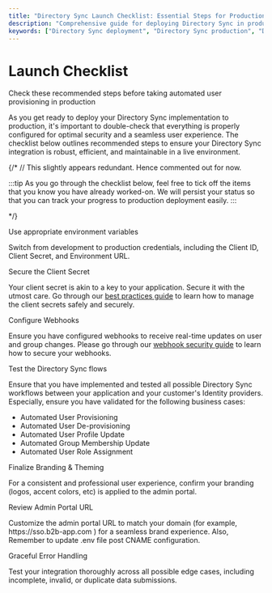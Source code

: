 ```yaml
---
title: "Directory Sync Launch Checklist: Essential Steps for Production Deployment"
description: "Comprehensive guide for deploying Directory Sync in production environments. Learn crucial steps to ensure optimal security, seamless user experience, and robust configuration for your Directory Sync implementation."
keywords: ["Directory Sync deployment", "Directory Sync production", "Directory Sync security", "Directory Sync user experience", "Environment variables configuration", "Client secret security", "Redirect URI setup", "Directory Sync branding", "Admin portal customization", "Directory Sync error handling", "B2B application security", "Identity management", "Authentication best practices", "Directory Sync implementation checklist", "Enterprise Directory Sync deployment"]
---
```

# Launch Checklist

<Subtitle>
    Check these recommended steps before taking automated user provisioning in production
</Subtitle>

As you get ready to deploy your Directory Sync implementation to production, it's important to double-check that everything is properly configured for optimal security and a seamless user experience. The checklist below outlines recommended steps to ensure your Directory Sync integration is robust, efficient, and maintainable in a live environment.

{/*
// This slightly appears redundant. Hence commented out for now.

<div className="page_right_hint">
:::tip
As you go through the checklist below, feel free to tick off the items that you know you have already worked-on. We will persist your status so that you can track your progress to production deployment easily.
:::
</div>

*/}

<LabeledCheckbox id="1"> Use appropriate environment variables </LabeledCheckbox>

Switch from development to production credentials, including the Client ID, Client Secret, and Environment URL.

<LabeledCheckbox id="2"> Secure the Client Secret </LabeledCheckbox>

Your client secret is akin to a key to your application. Secure it with the utmost care. Go through our [best practices guide](/sso/guides/key-concepts/manage-client-secrets) to learn how to manage the client secrets safely and securely.

<LabeledCheckbox id="3"> Configure Webhooks </LabeledCheckbox>

Ensure you have configured webhooks to receive real-time updates on user and group changes. Please go through our [webhook security guide](/dir-sync/webhooks) to learn how to secure your webhooks.

<LabeledCheckbox id="4"> Test the Directory Sync flows </LabeledCheckbox>

Ensure that you have implemented and tested all possible Directory Sync workflows between your application and your customer's Identity providers. Especially, ensure you have validated for the following business cases:

- Automated User Provisioning
- Automated User De-provisioning
- Automated User Profile Update
- Automated Group Membership Update
- Automated User Role Assignment

<LabeledCheckbox id="5"> Finalize Branding & Theming </LabeledCheckbox>

For a consistent and professional user experience, confirm your branding (logos, accent colors, etc) is applied to the admin portal.

<LabeledCheckbox id="6"> Review Admin Portal URL </LabeledCheckbox>

Customize the admin portal URL to match your domain (for example, <SimpleCode>https:<span></span>//sso.b2b-app.com </SimpleCode>) for a seamless brand experience. Also, Remember to update <SimpleCode>.env</SimpleCode> file post CNAME configuration.

<LabeledCheckbox id="7"> Graceful Error Handling </LabeledCheckbox>

Test your integration thoroughly across all possible edge cases, including incomplete, invalid, or duplicate data submissions.
